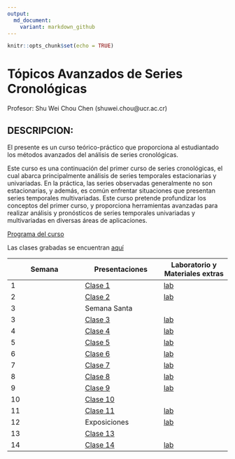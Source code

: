 ```yaml
---
output:
  md_document:
    variant: markdown_github
---
```


```r
knitr::opts_chunk$set(echo = TRUE)
```

# Tópicos Avanzados de Series Cronológicas

Profesor: Shu Wei Chou Chen (shuwei.chou@ucr.ac.cr)

## DESCRIPCION:

El presente es un curso teórico-práctico que proporciona al estudiantado los métodos avanzados del análisis de series cronológicas.

Este curso es una continuación del primer curso de series cronológicas, el cual abarca principalmente análisis de series temporales estacionarias y univariadas. En la práctica, las series observadas generalmente no son estacionarias, y además, es común enfrentar situaciones que presentan series temporales multivariadas. Este curso pretende profundizar los conceptos del primer curso, y proporciona herramientas avanzadas para realizar análisis y pronósticos de series temporales univariadas y multivariadas en diversas áreas de aplicaciones.

[Programa del curso](https://shuwei325.github.io/SP2600-I22/SP2600-programa.pdf)

Las clases grabadas se encuentran [aquí](https://youtube.com/playlist?list=PL81c0Y-B3uz1Vf_SsNyqssyX6QAhphXFB) 

Semana        | Presentaciones | Laboratorio y Materiales extras
------------- | -------------- | ------------
1             | [Clase 1](https://shuwei325.github.io/SP2600-I22/clase01.html)|[lab](https://shuwei325.github.io/SP2600-I22/lab01.R)
2             | [Clase 2](https://shuwei325.github.io/SP2600-I22/clase02.html)|[lab](https://shuwei325.github.io/SP2600-I22/lab02.R)  
3             | Semana Santa   |
3             | [Clase 3](https://shuwei325.github.io/SP2600-I22/clase03.html)|[lab](https://shuwei325.github.io/SP2600-I22/lab03.R)  
4             | [Clase 4](https://shuwei325.github.io/SP2600-I22/clase04.html)|[lab](https://shuwei325.github.io/SP2600-I22/lab04.R)  
5             | [Clase 5](https://shuwei325.github.io/SP2600-I22/clase05.html)|[lab](https://shuwei325.github.io/SP2600-I22/lab05.R)  
6             | [Clase 6](https://shuwei325.github.io/SP2600-I22/clase06.html)|[lab](https://shuwei325.github.io/SP2600-I22/lab06.rar)  
7             | [Clase 7](https://shuwei325.github.io/SP2600-I22/clase07.html)|[lab](https://shuwei325.github.io/SP2600-I22/lab07.R)  
8             | [Clase 8](https://shuwei325.github.io/SP2600-I22/clase08.html)|[lab](https://shuwei325.github.io/SP2600-I22/lab08.R)  
9             | [Clase 9](https://shuwei325.github.io/SP2600-I22/clase09.html)|[lab](https://shuwei325.github.io/SP2600-I22/lab09.R)  
10            | [Clase 10](https://shuwei325.github.io/SP2600-I22/clase10.html) |    |
11            | [Clase 11](https://shuwei325.github.io/SP2600-I22/clase11.html)|[lab](https://shuwei325.github.io/SP2600-I22/lab10.R)  
12            | Exposiciones|[lab](https://shuwei325.github.io/SP2600-I22/lab11.R)  
13            | [Clase 13](https://shuwei325.github.io/SP2600-I22/clase13.html) |    |
14            | [Clase 14](https://shuwei325.github.io/SP2600-I22/clase14.html)|[lab](https://shuwei325.github.io/SP2600-I22/lab12.R)  






